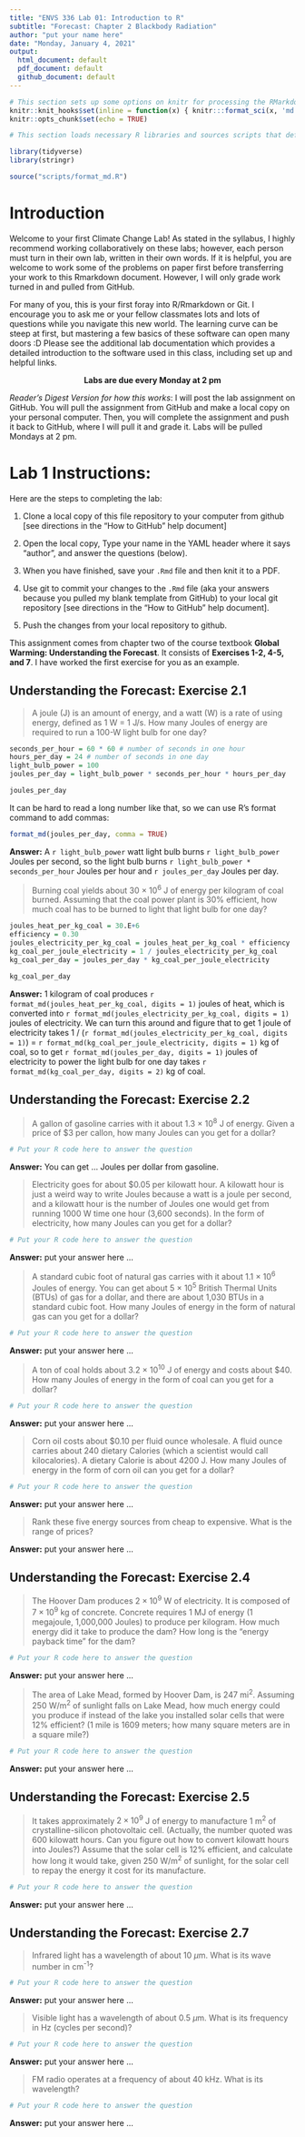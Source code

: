 ---
title: "ENVS 336 Lab 01: Introduction to R"
subtitle: "Forecast: Chapter 2 Blackbody Radiation"
author: "put your name here"
date: "Monday, January 4, 2021"
output:
  html_document: default
  pdf_document: default
  github_document: default
---

```{r setup, include=FALSE}
# This section sets up some options on knitr for processing the RMarkdown file
knitr::knit_hooks$set(inline = function(x) { knitr:::format_sci(x, 'md')})
knitr::opts_chunk$set(echo = TRUE)
```

```{r initialize, include=FALSE}
# This section loads necessary R libraries and sources scripts that define useful functions format_md.

library(tidyverse)
library(stringr)

source("scripts/format_md.R")
```

# Introduction

Welcome to your first Climate Change Lab! As stated in the syllabus, I highly recommend working collaboratively on these labs; however, each person must turn in their own lab, written in their own words. If it is helpful, you are welcome to work some of the problems on paper first before transferring your work to this Rmarkdown document. However, I will only grade work turned in and pulled from GitHub.  

For many of you, this is your first foray into R/Rmarkdown or Git. I encourage you to ask me or your fellow classmates lots and lots of questions while you navigate this new world. The learning curve can be steep at first, but mastering a few basics of these software can open many doors :D Please see the additional lab documentation which provides a detailed introduction to the software used in this class, including set up and helpful links.    

<center>

**Labs are due every Monday at 2 pm**

</center>

*Reader's Digest Version for how this works*: I will post the lab assignment on GitHub. You will pull the assignment from GitHub and make a local copy on your personal computer. Then, you will complete the assignment and push it back to GitHub, where I will pull it and grade it. Labs will be pulled Mondays at 2 pm. 


# Lab 1 Instructions:

Here are the steps to completing the lab:

1) Clone a local copy of this file repository to your computer from github [see directions in the "How to GitHub" help document]

2) Open the local copy, Type your name in the YAML header where it says "author", and answer the questions (below).

3) When you have finished, save your `.Rmd` file and then knit it to a PDF.

4) Use git to commit your changes to the `.Rmd` file (aka your answers because you pulled my blank template from GitHub) to your local git repository [see directions in the "How to GitHub" help document].

5) Push the changes from your local repository to github.  


This assignment comes from chapter two of the course textbook **Global Warming: Understanding the Forecast**. It consists of **Exercises 1-2, 4-5, and 7**. I have worked the first exercise for you as an example. 



## Understanding the Forecast: Exercise 2.1

> A joule (J) is an amount of energy, and a watt (W) is a rate of using energy, 
> defined as 1 W = 1 J/s. How many Joules of energy are required to run a 100-W 
> light bulb for one day?

```{r ex_2_1_a}
seconds_per_hour = 60 * 60 # number of seconds in one hour
hours_per_day = 24 # number of seconds in one day
light_bulb_power = 100
joules_per_day = light_bulb_power * seconds_per_hour * hours_per_day

joules_per_day
```

It can be hard to read a long number like that, so we can use R's format command to add commas:

```{r formatting_example}
format_md(joules_per_day, comma = TRUE)
```

**Answer:** A `r light_bulb_power` watt light bulb burns `r light_bulb_power` Joules per second, 
so the light bulb burns `r light_bulb_power * seconds_per_hour` Joules per hour and
`r joules_per_day` Joules per day.

> Burning coal yields about 30 &times; 10^6^ J of energy per kilogram of coal burned. 
> Assuming that the coal power plant is 30% efficient,
> how much coal has to be burned to light that light bulb for one day?

```{r ex_2_1_b}
joules_heat_per_kg_coal = 30.E+6
efficiency = 0.30
joules_electricity_per_kg_coal = joules_heat_per_kg_coal * efficiency
kg_coal_per_joule_electricity = 1 / joules_electricity_per_kg_coal
kg_coal_per_day = joules_per_day * kg_coal_per_joule_electricity

kg_coal_per_day
```

**Answer:** 1 kilogram of coal produces `r format_md(joules_heat_per_kg_coal, digits = 1)` joules of heat, which is converted into `r format_md(joules_electricity_per_kg_coal, digits = 1)` joules of electricity.
We can turn this around and figure that to get 1 joule of electricity takes 1 / (`r format_md(joules_electricity_per_kg_coal, digits = 1)`) = `r format_md(kg_coal_per_joule_electricity, digits = 1)` kg of coal,
so to get `r format_md(joules_per_day, digits = 1)` joules of electricity to power the light bulb for one day takes `r format_md(kg_coal_per_day, digits = 2)` kg of coal.




## Understanding the Forecast: Exercise 2.2

> A gallon of gasoline carries with it about 1.3 &times; 10^8^ J of energy. 
> Given a price of $3 per callon, how many Joules can you get for a dollar?

```{r ex_2_2_a}
# Put your R code here to answer the question
```

**Answer:** You can get ... Joules per dollar from gasoline.

> Electricity goes for about $0.05 per kilowatt hour. A kilowatt hour is just a 
> weird way to write Joules because a watt is a joule per second, and a kilowatt 
> hour is the number of Joules one would get from running 1000 W time one hour
> (3,600 seconds). In the form of electricity, how many Joules can you get for a 
> dollar?

```{r ex_2_2_b}
# Put your R code here to answer the question
```

**Answer:** put your answer here ...

> A standard cubic foot of natural gas carries with it about 1.1 &times; 10^6^ Joules
> of energy. You can get about 5 &times; 10^5^ British Thermal Units (BTUs) of gas
> for a dollar, and there are about 1,030 BTUs in a standard cubic foot. 
> How many Joules of energy in the form of natural gas can you get for a dollar?

```{r ex_2_2_c}
# Put your R code here to answer the question
```

**Answer:** put your answer here ...

> A ton of coal holds about 3.2 &times; 10^10^ J of energy and costs about $40.
> How many Joules of energy in the form of coal can you get for a dollar?

```{r ex_2_2_d}
# Put your R code here to answer the question
```

**Answer:** put your answer here ...

> Corn oil costs about $0.10 per fluid ounce wholesale. A fluid ounce carries
> about 240 dietary Calories (which a scientist would call kilocalories).
> A dietary Calorie is about 4200 J. How many Joules of energy in the form of
> corn oil can you get for a dollar?

```{r ex_2_2_e}
# Put your R code here to answer the question
```

**Answer:** put your answer here ...

> Rank these five energy sources from cheap to expensive. 
> What is the range of prices?

**Answer:** put your answer here ...



## Understanding the Forecast: Exercise 2.4

> The Hoover Dam produces $2 \times 10^{9}$ W of electricity. It is composed of 
> $7 \times 10^{9}$ kg of concrete.
> Concrete requires 1 MJ of energy (1 megajoule, 1,000,000 Joules) to produce 
> per kilogram. 
> How much energy did it take to produce the dam? How long is the "energy payback 
> time" for the dam?

```{r ex_2_4_a}
# Put your R code here to answer the question
```

**Answer:** put your answer here ...

> The area of Lake Mead, formed by Hoover Dam, is 247 mi^2^. Assuming 250 W/m^2^ 
> of sunlight falls on Lake Mead, how much energy could you produce if instead of 
> the lake you installed solar cells that were 12% efficient? 
> (1 mile is 1609 meters; how many square meters are in a square mile?)

```{r ex_2_4_b}
# Put your R code here to answer the question
```

**Answer:** put your answer here ...




## Understanding the Forecast: Exercise 2.5

> It takes approximately $2 \times 10^{9}$ J of energy to manufacture 1 m^2^ of 
> crystalline-silicon photovoltaic cell. (Actually, the number quoted was 
> 600 kilowatt hours. Can you figure out how to convert kilowatt hours into 
> Joules?) Assume that the solar cell is 12% efficient, and calculate how long it
> would take, given 250 W/m^2^ of sunlight, for the solar cell to repay the energy 
> it cost for its manufacture.

```{r ex_2_5}
# Put your R code here to answer the question
```

**Answer:** put your answer here ...





## Understanding the Forecast: Exercise 2.7

> Infrared light has a wavelength of about 10 $\mu$m. What is its wave number in
> cm^-1^?

```{r ex_2_7_a}
# Put your R code here to answer the question
```

**Answer:** put your answer here ...

> Visible light has a wavelength of about 0.5 $\mu$m. What is its frequency in 
> Hz (cycles per second)?

```{r ex_2_7_b}
# Put your R code here to answer the question
```

**Answer:** put your answer here ...

> FM radio operates at a frequency of about 40 kHz. What is its wavelength?

```{r ex_2_7_c}
# Put your R code here to answer the question
```

**Answer:** put your answer here ...
